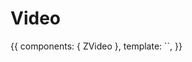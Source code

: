 
<Meta title="Atoms/Video" component={ZVideo} />

# Video

<Props of={ZVideo} />

<Preview>
  <Story name="Common">
    {{
        components: { ZVideo },
        template: `<ZVideo
          autoplay
          loop
          :sources="[
            {
              src: 'https://watra.zhp.pl/media/wdesktop.842e12d8.mp4'
            }
          ]"
        />`,
    }}
  </Story>
</Preview>
